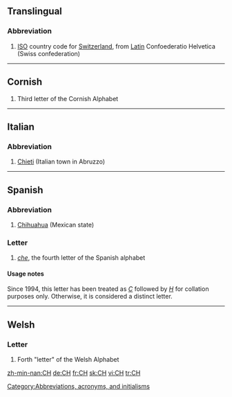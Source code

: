 ==Translingual==
===Abbreviation===
{{infl|mul|abbreviation}}

#[[ISO]] country code for [[Switzerland]], from [[Latin]] Confoederatio Helvetica (Swiss confederation)

----
==Cornish==
{{infl|kw|letter|upper case||lower case|ch}}

#Third letter of the Cornish Alphabet

----
==Italian==
===Abbreviation===
{{infl|it|abbreviation}}

# [[Chieti]] (Italian town in Abruzzo)

----
==Spanish==
===Abbreviation===
{{infl|es|abbreviation}}

#[[Chihuahua]] (Mexican state)

[[Category:Abbreviations, acronyms, and initialisms]]

===Letter===
{{infl|es|letter|upper case||lower case|ch|mixed case|Ch}}

#''[[che]]'', the fourth letter of the Spanish alphabet

====Usage notes====
Since 1994, this letter has been treated as ''[[C]]'' followed by ''[[H]]'' for collation purposes only.  Otherwise, it is considered a distinct letter.

----

==Welsh==
===Letter===
{{infl|cy|letter|upper case||lower case|ch}}

#Forth "letter" of the Welsh Alphabet

[[zh-min-nan:CH]]
[[de:CH]]
[[fr:CH]]
[[sk:CH]]
[[vi:CH]]
[[tr:CH]]